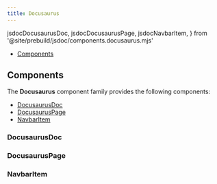 ```yaml
---
title: Docusaurus
---
```


  jsdocDocusaurusDoc,
  jsdocDocusaurusPage,
  jsdocNavbarItem,
} from '@site/prebuild/jsdoc/components.docusaurus.mjs'

<DocusaurusDoc>

- [Components](#components)

## Components

The **Docusaurus** component family provides the following components:

- [DocusaurusDoc](#docusaurusdoc)
- [DocusaurusPage](#docusauruspage)
- [NavbarItem](#navbaritem)

### DocusaurusDoc

<ComponentDocs docs={jsdocDocusaurusDoc} example={DocusaurusDocExample} />

### DocusaurusPage

<ComponentDocs docs={jsdocDocusaurusPage} example={DocusaurusPageExample} />

### NavbarItem

<ComponentDocs docs={jsdocNavbarItem} example={NavbarItemExample} />

</DocusaurusDoc>
